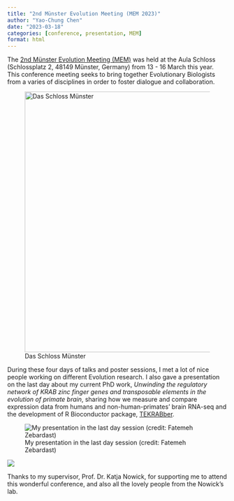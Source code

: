 ```yaml
---
title: "2nd Münster Evolution Meeting (MEM 2023)"
author: "Yao-Chung Chen"
date: "2023-03-18"
categories: [conference, presentation, MEM]
format: html
---
```


The [2nd Münster Evolution Meeting (MEM)](https://www.uni-muenster.de/Evolution/MEM/main.shtml) was held at the Aula Schloss (Schlossplatz 2, 48149 Münster, Germany) from 13 - 16 March this year. This conference meeting seeks to bring together Evolutionary Biologists from a varies of disciplines in order to foster dialogue and collaboration.

![Das Schloss Münster](img/IMG_2168.jpg){fig-align="center" width="597"}

During these four days of talks and poster sessions, I met a lot of nice people working on different Evolution research. I also gave a presentation on the last day about my current PhD work, *Unwinding the regulatory network of KRAB zinc finger genes and transposable elements in the evolution of primate brain*, sharing how we measure and compare expression data from humans and non-human-primates' brain RNA-seq and the development of R Bioconductor package, [TEKRABber](http://www.bioconductor.org/packages/release/bioc/html/TEKRABber.html).

![My presentation in the last day session (credit: Fatemeh Zebardast)](img/presentation.jpg){fig-align="center"}

![](img/IMG_2370.jpg)

Thanks to my supervisor, Prof. Dr. Katja Nowick, for supporting me to attend this wonderful conference, and also all the lovely people from the Nowick's lab.
